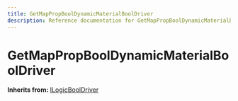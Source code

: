 ```yaml
---
title: GetMapPropBoolDynamicMaterialBoolDriver
description: Reference documentation for GetMapPropBoolDynamicMaterialBoolDriver meta class
---
```



# GetMapPropBoolDynamicMaterialBoolDriver

**Inherits from:** [ILogicBoolDriver](/classes/ilogicbooldriver)

<ClassDetails file="/db/classes/GetMapPropBoolDynamicMaterialBoolDriver.bd406dd17f12.json" />
